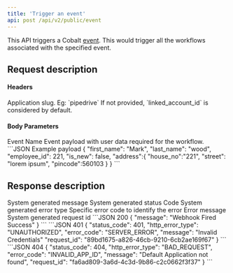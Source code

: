 ```yaml
---
title: 'Trigger an event'
api: post /api/v2/public/event
---
```


This API triggers a Cobalt [event](https://app.gocobalt.io/developer/events). This would trigger
all the workflows associated with the specified event.

## Request description
#### Headers
<ParamField header="linked_account_id" type="string" required>
  Application slug. Eg: `pipedrive`
</ParamField>

<ParamField header="config_id" type="string">
  If not provided, `linked_account_id` is considered by default.
</ParamField>


#### Body Parameters
<ParamField body="event" type="string" required>
  Event Name
</ParamField>

<ParamField body="payload" type="object">
  Event payload with user data required for the workflow.
  ```JSON Example payload
    {
      "first_name": "Mark",
      "last_name": "wood",
      "employee_id": 221,
      "is_new": false,
      "address":{
        "house_no":"221",
        "street": "lorem ipsum",
        "pincode":560103
      }
    }
  ```
</ParamField>

## Response description

<Tabs>
  <Tab title="200">
    <ResponseField name="message" type="string">
      System generated message
    </ResponseField>
  </Tab>
  <Tab title="Error">
    <ResponseField name="status_code" type="integer">
    System generated status Code
    </ResponseField>
    <ResponseField name="error_type" type="string">
    System generated error type
    </ResponseField>
    <ResponseField name="error_code" type="string">
    Specific error code to identify the error
    </ResponseField>
    <ResponseField name="message" type="string">
    Error message
    </ResponseField>
    <ResponseField name="request_id" type="string">
    System generated request id
    </ResponseField>
  </Tab>
</Tabs>

<ResponseExample>
```JSON 200
{
    "message": "Webhook Fired Success"
}
```
```JSON 401
{
    "status_code": 401,
    "http_error_type": "UNAUTHORIZED",
    "error_code": "SERVER_ERROR",
    "message": "Invalid Credentials"
    "request_id": "89bd1675-a826-46cb-9210-6cb2ae169f67"
}
```
```JSON 404
{
    "status_code": 404,
    "http_error_type": "BAD_REQUEST",
    "error_code": "INVALID_APP_ID",
    "message": "Default Application not found",
    "request_id": "fa6ad809-3a6d-4c3d-9b86-c2c0662f3f37"
}
```
</ ResponseExample>